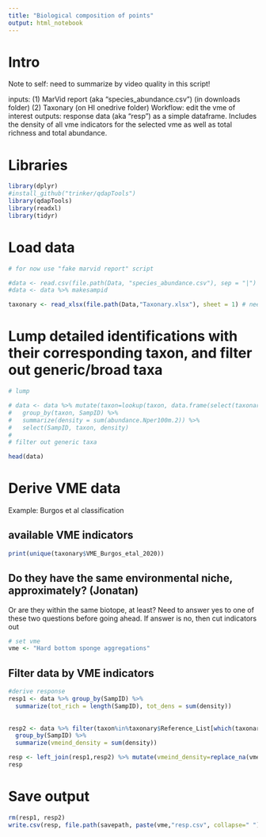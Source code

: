 ```yaml
---
title: "Biological composition of points"
output: html_notebook
---
```


# Intro

Note to self: need to summarize by video quality in this script!

inputs:  (1) MarVid report (aka "species_abundance.csv") (in downloads folder) (2) Taxonary (on HI onedrive folder)
Workflow: edit the vme of interest
outputs: response data (aka "resp") as a simple dataframe. Includes the density of all vme indicators for the selected vme as well as total richness and total abundance.

# Libraries
```r
library(dplyr)
#install_github("trinker/qdapTools")
library(qdapTools)
library(readxl)
library(tidyr)
```

# Load data
```r
# for now use "fake marvid report" script

#data <- read.csv(file.path(Data, "species_abundance.csv"), sep = "|")
#data <- data %>% makesampid

taxonary <- read_xlsx(file.path(Data,"Taxonary.xlsx"), sheet = 1) # needs to be closed
```

# Lump detailed identifications with their corresponding taxon, and filter out generic/broad taxa
```r
# lump

# data <- data %>% mutate(taxon=lookup(taxon, data.frame(select(taxonary, c(Reference_List, Analysis_name))), missing=NULL)) %>%
#   group_by(taxon, SampID) %>%
#   summarize(density = sum(abundance.Nper100m.2)) %>%
#   select(SampID, taxon, density)
# 
# filter out generic taxa

head(data)
```

# Derive VME data
Example: Burgos et al classification

## available VME indicators
```r
print(unique(taxonary$VME_Burgos_etal_2020))
```
## Do they have the same environmental niche, approximately? (Jonatan)
Or are they within the same biotope, at least? Need to answer yes to one of these two questions before going ahead. If answer is no, then cut indicators out
```r
# set vme
vme <- "Hard bottom sponge aggregations"

```

## Filter data by VME indicators
```r
#derive response
resp1 <- data %>% group_by(SampID) %>%
  summarize(tot_rich = length(SampID), tot_dens = sum(density))
  
  
resp2 <- data %>% filter(taxon%in%taxonary$Reference_List[which(taxonary$VME_Burgos_etal_2020==vme)]) %>%
  group_by(SampID) %>%
  summarize(vmeind_density = sum(density))

resp <- left_join(resp1,resp2) %>% mutate(vmeind_density=replace_na(vmeind_density,0))
resp
```

# Save output
```r
rm(resp1, resp2)
write.csv(resp, file.path(savepath, paste(vme,"resp.csv", collapse=" ")))
```


